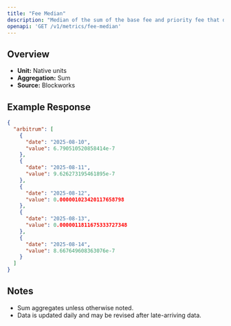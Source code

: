 ```yaml
---
title: "Fee Median"
description: "Median of the sum of the base fee and priority fee that day in native chain token"
openapi: 'GET /v1/metrics/fee-median'
---
```


## Overview

- **Unit:** Native units
- **Aggregation:** Sum
- **Source:** Blockworks

## Example Response

```json
{
  "arbitrum": [
    {
      "date": "2025-08-10",
      "value": 6.790510520858414e-7
    },
    {
      "date": "2025-08-11",
      "value": 9.626273195461895e-7
    },
    {
      "date": "2025-08-12",
      "value": 0.000001023420117658798
    },
    {
      "date": "2025-08-13",
      "value": 0.0000011811675333727348
    },
    {
      "date": "2025-08-14",
      "value": 8.667649608363076e-7
    }
  ]
}
```

## Notes
- Sum aggregates unless otherwise noted.
- Data is updated daily and may be revised after late-arriving data.
